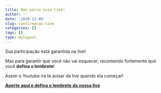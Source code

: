 ```yaml
---
title: Não perca essa live!
author: ''
date: '2020-11-09'
slug: confirmacao-live
categories: []
tags: []
type: mylayout
---
```


Sua participação está garantida na live!

Mas para garantir que você não vai esquecer, recomendo fortemente que você **defina o lembrete**!

Assim o Youtube irá te avisar da live quando ela começar!

[**Aperte aqui e defina o lembrete da nossa live**](https://www.youtube.com/channel/UCC3Vw7R-fKS-uYXYRhJ983A/live)